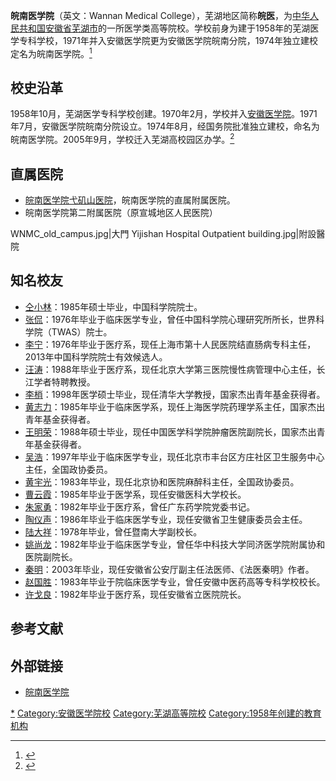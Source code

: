 {{Primarysources|time=2020-01-26T09:48:24+00:00}}
{{Infobox university
|name              = 皖南医学院
|EnglishName       = Wannan Medical College
|native_name       = 
|image             = [[File:WNMC_New_Campus.jpg|200px]]
|caption           = 新校舍
|latin_name        = 
|motto             = 精医 尚德 求实 自强
|zhmotto           = 
|established       = 1958年
|closed            = 
|re-established    = 
|anniversary       = 
|type              = [[公立大学|公立大学]]
|religious         = 
|endowment         = 
|officer_in_charge = 
|chairman_label    = 
|chairman          = 
|secretary         = [[章尧|章尧]]
|chancellor        = 
|president         = [[廖圣宝|廖圣宝]]
|vice-president    = [[吴金月|吴金月]]、[[郑兰荣|郑兰荣]]
|superintendent    = 
|provost           = 
|vice_chancellor   = 
|principal         = 
|dean              = 
|director          = 
|head_label        = 党委副书记
|head              = [[李刚|李刚]]
|faculty           = 
|staff             = 3954人
|students          = 2.7万余人
|undergrad         = 15302人
|postgrad          = 666人
|doctoral          = 
|国防生            = 
|other             = 
|address           = {{PRC}}[[安徽省|安徽省]][[芜湖市|芜湖市]]高教园区文昌西路22号
|country           = 
|state             = 
|province          = 
|city              = 
|color             = 
|campus            = 
|area              = 700余亩
|covered_area      = 35万平方米
|former_names      = 
|free_label        = 
|free              = 
|colors            = 
|nickname          = 
|mascot            = 
|magazine          = 
|athlete           = 
|conference        = 
|books             = 
|legal_person      = 
|affiliations      = [[File:National_Emblem_of_the_People's_Republic_of_China.svg|18px]][[中华人民共和国|中华人民共和国]][[安徽省人民政府|安徽省人民政府]]
|zip               = 241002
|telephone         = {{Tel|86|553|3932598}}
|fax               = 
|website           = http://www.wnmc.edu.cn/
|logo              = 
|footnotes         = 
}}
'''皖南医学院'''（英文：Wannan Medical College），芜湖地区简称'''皖医'''，为[[中华人民共和国|中华人民共和国]][[安徽省|安徽省]][[芜湖市|芜湖市]]的一所医学类高等院校。学校前身为建于1958年的芜湖医学专科学校，1971年并入安徽医学院更为安徽医学院皖南分院，1974年独立建校定名为皖南医学院。<ref>{{cite web|url=http://www.wnmc.edu.cn/28/list.htm|title=学校简介|publisher=皖南医学院|accessdate=2018-07-10|archive-date=2018-07-10|archive-url=https://web.archive.org/web/20180710165006/http://www.wnmc.edu.cn/28/list.htm|dead-url=no}}</ref>

== 校史沿革 ==
1958年10月，芜湖医学专科学校创建。1970年2月，学校并入[[安徽医学院|安徽医学院]]。1971年7月，安徽医学院皖南分院设立。1974年8月，经国务院批准独立建校，命名为皖南医学院。2005年9月，学校迁入芜湖高校园区办学。<ref>{{cite web|url=http://www.wnmc.edu.cn/30/list.htm|title=历史沿革|publisher=皖南医学院|accessdate=2018-07-10|archive-date=2018-06-28|archive-url=https://web.archive.org/web/20180628191555/http://www.wnmc.edu.cn/30/list.htm|dead-url=no}}</ref>

== 直属医院 ==
*[[皖南医学院弋矶山医院|皖南医学院弋矶山医院]]，皖南医学院的直属附属医院。
*皖南医学院第二附属医院（原宣城地区人民医院）
<gallery>
WNMC_old_campus.jpg|大門
Yijishan Hospital Outpatient building.jpg|附設醫院
</gallery>

== 知名校友 ==
*[[仝小林|仝小林]]：1985年硕士毕业，中国科学院院士。
*[[张侃_(心理学家)|张侃]]：1976年毕业于临床医学专业，曾任中国科学院心理研究所所长，世界科学院（TWAS）院士。
*[[李宁|李宁]]：1976年毕业于医疗系，现任上海市第十人民医院结直肠病专科主任，2013年中国科学院院士有效候选人。
*[[汪涛_(教授)|汪涛]]：1988年毕业于医疗系，现任北京大学第三医院慢性病管理中心主任，长江学者特聘教授。
*[[李梢|李梢]]：1998年医学硕士毕业，现任清华大学教授，国家杰出青年基金获得者。
*[[黄志力|黄志力]]：1985年毕业于临床医学系，现任上海医学院药理学系主任，国家杰出青年基金获得者。
*[[王明荣|王明荣]]：1988年硕士毕业，现任中国医学科学院肿瘤医院副院长，国家杰出青年基金获得者。
*[[吴浩_(政协委员)|吴浩]]：1997年毕业于临床医学专业，现任北京市丰台区方庄社区卫生服务中心主任，全国政协委员。
*[[黄宇光|黄宇光]]：1983年毕业，现任北京协和医院麻醉科主任，全国政协委员。
*[[曹云霞|曹云霞]]：1985年毕业于医学系，现任安徽医科大学校长。
*[[朱家勇|朱家勇]]：1982年毕业于医疗系，曾任广东药学院党委书记。
*[[陶仪声|陶仪声]]：1986年毕业于临床医学专业，现任安徽省卫生健康委员会主任。
*[[陆大祥|陆大祥]]：1978年毕业，曾任暨南大学副校长。
*[[姚尚龙|姚尚龙]]：1982年毕业于临床医学专业，曾任华中科技大学同济医学院附属协和医院副院长。
*[[秦明_(法医)|秦明]]：2003年毕业，现任安徽省公安厅副主任法医师、《法医秦明》作者。
*[[赵国胜|赵国胜]]：1983年毕业于院临床医学专业，曾任安徽中医药高等专科学校校长。
*[[许戈良|许戈良]]：1982年毕业于医疗系，现任安徽省立医院院长。

== 参考文献 ==
{{Reflist}}

== 外部链接 ==
*[http://www.wnmc.edu.cn/ 皖南医学院] {{Wayback|url=http://www.wnmc.edu.cn/ |date=20100628171820 }}

{{安徽高等院校|nocat}}
{{芜湖高等院校}}
[[Category:皖南医学院|*]]
[[Category:安徽医学院校|Category:安徽医学院校]]
[[Category:芜湖高等院校|Category:芜湖高等院校]]
[[Category:1958年创建的教育机构|Category:1958年创建的教育机构]]